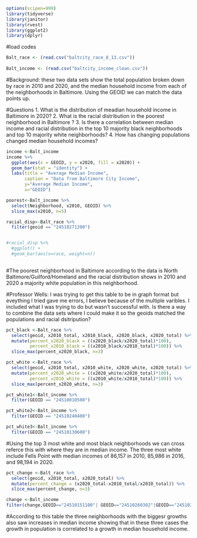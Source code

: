 
```r

options(scipen=999)
library(tidyverse)
library(janitor)
library(rvest)
library(ggplot2)
library(dplyr)
```

#load codes 
```r
Balt_race <- (read.csv("baltcity_race_8_13.csv"))
  
Balt_income <- (read.csv("baltcity_income_clean.csv"))

```

#Background: these two data sets show the total population broken down by race in 2010 and 2020, and the median household income from each of the neighborhoods in Baltimore. Using the GEOID we can match the data points up.

#Questions
1. What is the distribution of meadian household income in Baltimore in 2020?
2. What is the racial distribution in the poorest neighborhood in Baltimore ?
3. Is there a correlation between median income and racial distribution in the top 10 majority black neighborhoods and top 10 majority white neighborhoods?
4. How has changing populations changed median household incomes?


```r
income <-Balt_income
income %>% 
  ggplot(aes(x = GEOID, y = x2020, fill = x2020)) +
  geom_bar(stat = "identity") +
  labs(title = "Average Median Income", 
       caption = "Data from Baltimore City Income",
       y="Average Median Income",
       x="GEOID")


```


```r
poorest<-Balt_income %>%
  select(Neighborhood, x2010, GEOID) %>% 
  slice_max(x2010, n=5)

racial_disp<-Balt_race %>% 
  filter(geoid == "24510271200")


#racial_disp %>%
  #ggplot() +
  #geom_bar(aes(x=race, weight=n))
  
```
#The poorest neighborhood in Baltimore according to the data is North Baltimore/Guilford/Homeland and the racial distribution shows in 2010 and 2020 a majority white population in this neighborhood.


#Professor Wells: I was trying to get this table to be in graph format but eveything I tried gave me errors, I believe because of the multiple varibles. I included what I was trying to do but wasn't successful with. Is there a way to combine the data sets where I could make it so the geoids matched the populations and racial dsitripution?


```r

pct_black <-Balt_race %>% 
  select(geoid, x2010_total, x2010_black, x2020_black, x2020_total) %>% 
  mutate(percent_x2020_black = ((x2020_black/x2020_total)*100),
         percent_x2010_black = ((x2010_black/x2010_total)*100)) %>% 
  slice_max(percent_x2020_black, n=3)

pct_white <-Balt_race %>% 
  select(geoid, x2010_total, x2010_white, x2020_white, x2020_total) %>% 
  mutate(percent_x2020_white = ((x2020_white/x2020_total)*100),
         percent_x2010_white = ((x2010_white/x2010_total)*100)) %>% 
  slice_max(percent_x2020_white, n=3)

pct_white1<-Balt_income %>% 
  filter(GEOID == "24510010500")

pct_white2<-Balt_income %>% 
  filter(GEOID == "24510240400")

pct_white3<-Balt_income %>% 
  filter(GEOID == "24510130600")

```

#Using the top 3 most white and most black neighborhoods we can cross referce this with where they are in median income. The three most white include Fells Point with median incomes of 86,157 in 2010, 85,986 in 2016, and 98,194 in 2020.



```r
pct_change <-Balt_race %>% 
  select(geoid, x2010_total, x2020_total) %>% 
  mutate(percent_change = (x2020_total-x2010_total/x2010_total)) %>% 
  slice_max(percent_change, n=3)

change <-Balt_income
filter(change,GEOID=="24510151100"| GEOID=="24510260302"|GEOID=="24510271200")

```

#According to this table the three neighborhoods with the biggesr growths also saw increases in median income showing that in these three cases the growth in population is correlated to a growth in median household income.


